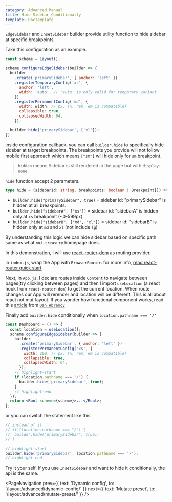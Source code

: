 ```yaml
---
category: Advanced Manual
title: Hide Sidebar Conditionally
template: DocTemplate
---
```


`EdgeSidebar` and `InsetSidebar` builder provide utility function to hide sidebar at specific breakpoints.

Take this configuration as an example.

```js
const scheme = Layout();

scheme.configureEdgeSidebar(builder => {
  builder
    .create('primarySidebar', { anchor: 'left' })
    .registerTemporaryConfig('xs', {
      anchor: 'left',
      width: 'auto', // 'auto' is only valid for temporary variant
    })
    .registerPermanentConfig('md', {
      width: width, // px, (%, rem, em is compatible)
      collapsible: true,
      collapsedWidth: 64,
    });

  builder.hide('primarySidebar', ['xl']);
});
```

inside configuration callback, you can call `builder.hide` to specifically hide sidebar at target breakpoints.
The breakpoints you provide will not follow mobile first approach which means `["sm"]` will hide only for `sm` breakpoint.

> `hidden` means Sidebar is still rendered in the page but with `display: none`.

`hide` function accept 2 parameters.

```typescript
type hide = (sidebarId: string, breakpoints: boolean | Breakpoint[]) => void;
```

- `builder.hide("primarySidebar", true)` = sidebar id: "primarySidebar" is hidden at all breakpoints.
- `builder.hide("sidebarA", ["xs"])` = sidebar id: "sidebarA" is hidden only at `xs` breakpoint (~0-599px)
- `builder.hide("sidebarB", ["md", "xl"])` = sidebar id: "sidebarB" is hidden only at `md` and `xl` (not include `lg`)

By understanding this logic we can hide sidebar based on specific path same as what `mui-treasury` homepage does.

In this demonstration, I will use [react-router-dom](https://reacttraining.com/react-router/web/guides/quick-start) as routing provider.

<CodeSandbox src="https://codesandbox.io/embed/hide-sidebar-step-1-95u8e?fontsize=14&hidenavigation=1&theme=dark" />

in `index.js`, wrap the App with `BrowserRouter`. for more info, [read react-router quick start](https://reacttraining.com/react-router/web/guides/quick-start)

Next, in `App.js`. I declare routes inside `Content` to navigate between pages(try clicking between pages) and then I import `useLocation`
(a react hook from `react-router-dom`) to get the current location. When route changes our App will rerender and location will be different.
This is all about react not mui-layout. If you wonder how functional component works, read this [article](https://overreacted.io/how-are-function-components-different-from-classes/)
from [`Dan Abramov`](https://twitter.com/dan_abramov)

Finally add `builder.hide` conditionally when `location.pathname === '/'`

```jsx
const Dashboard = () => {
  const location = useLocation();
  scheme.configureEdgeSidebar(builder => {
    builder
      .create('primarySidebar', { anchor: 'left' })
      .registerPermanentConfig('xs', {
        width: 200, // px, (%, rem, em is compatible)
        collapsible: true,
        collapsedWidth: 64,
      });
    // highlight-start
    if (location.pathname === '/') {
      builder.hide('primarySidebar', true);
    }
    // highlight-end
  });
  return <Root scheme={scheme}>...</Root>;
};
```

or you can switch the statement like this.

```jsx
// instead of if
// if (location.pathname === "/") {
//  builder.hide("primarySidebar", true);
// }

// highlight-start
builder.hide('primarySidebar', location.pathname === '/');
// highlight-end
```

Try it your self. If you use `InsetSidebar` and want to hide it conditionally, the api is the same.

<CodeSandbox src="https://codesandbox.io/embed/hide-sidebar-step-2-uhc7t?fontsize=14&hidenavigation=1&theme=dark" />

<PageNavigation
  prev={{ text: 'Dynamic config', to: '/layout/advanced/dynamic-config/' }}
  next={{ text: 'Mutate preset', to: '/layout/advanced/mutate-preset/' }}
/>
